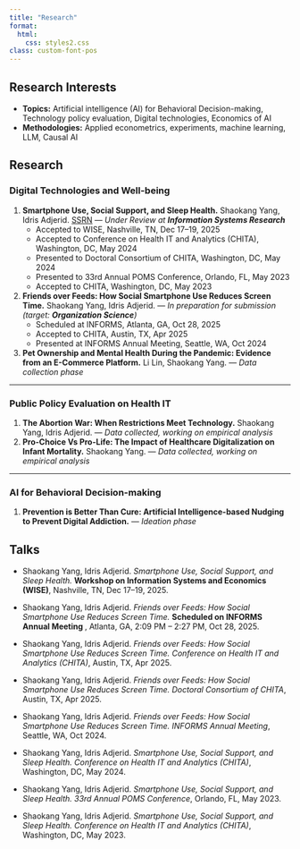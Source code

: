 ```yaml
---
title: "Research"
format:
  html:
    css: styles2.css
class: custom-font-pos
---
```


## Research Interests

-   **Topics:** Artificial intelligence (AI) for Behavioral Decision-making,  Technology policy evaluation, Digital technologies, Economics of AI 
-   **Methodologies:** Applied econometrics, experiments, machine learning, LLM, Causal AI

## Research

### Digital Technologies and Well-being

1. **Smartphone Use, Social Support, and Sleep Health.** Shaokang Yang, Idris Adjerid. [SSRN](http://dx.doi.org/10.2139/ssrn.5368531) — *Under Review at **Information Systems Research***  
   - Accepted to WISE, Nashville, TN, Dec 17–19, 2025  
   - Accepted to Conference on Health IT and Analytics (CHITA), Washington, DC, May 2024  
   - Presented to Doctoral Consortium of CHITA, Washington, DC, May 2024  
   - Presented to 33rd Annual POMS Conference, Orlando, FL, May 2023  
   - Accepted to CHITA, Washington, DC, May 2023  

2. **Friends over Feeds: How Social Smartphone Use Reduces Screen Time.** Shaokang Yang, Idris Adjerid. — *In preparation for submission (target: **Organization Science**)*  
   - Scheduled at INFORMS, Atlanta, GA, Oct 28, 2025  
   - Accepted to CHITA, Austin, TX, Apr 2025  
   - Presented at INFORMS Annual Meeting, Seattle, WA, Oct 2024  

3. **Pet Ownership and Mental Health During the Pandemic: Evidence from an E-Commerce Platform.** Li Lin, Shaokang Yang. — *Data collection phase*  

---

### Public Policy Evaluation on Health IT

1. **The Abortion War: When Restrictions Meet Technology.** Shaokang Yang, Idris Adjerid. — *Data collected, working on empirical analysis*  
2. **Pro-Choice Vs Pro-Life: The Impact of Healthcare Digitalization on Infant Mortality.** Shaokang Yang. — *Data collected, working on empirical analysis*  

---

### AI for Behavioral Decision-making

1. **Prevention is Better Than Cure: Artificial Intelligence-based Nudging to Prevent Digital Addiction.** — *Ideation phase*  


## Talks

-   Shaokang Yang, Idris Adjerid. *Smartphone Use, Social Support, and Sleep Health.* **Workshop on Information Systems and Economics (WISE)**, Nashville, TN, Dec 17--19, 2025.

-   Shaokang Yang, Idris Adjerid. *Friends over Feeds: How Social Smartphone Use Reduces Screen Time.* **Scheduled on INFORMS Annual Meeting **, Atlanta, GA, 2:09 PM – 2:27 PM, Oct 28, 2025.

-   Shaokang Yang, Idris Adjerid. *Friends over Feeds: How Social Smartphone Use Reduces Screen Time.* *Conference on Health IT and Analytics (CHITA)*, Austin, TX, Apr 2025.

-   Shaokang Yang, Idris Adjerid. *Friends over Feeds: How Social Smartphone Use Reduces Screen Time.* *Doctoral Consortium of CHITA*, Austin, TX, Apr 2025.

-   Shaokang Yang, Idris Adjerid. *Friends over Feeds: How Social Smartphone Use Reduces Screen Time.* *INFORMS Annual Meeting*, Seattle, WA, Oct 2024.

-   Shaokang Yang, Idris Adjerid. *Smartphone Use, Social Support, and Sleep Health.* *Conference on Health IT and Analytics (CHITA)*, Washington, DC, May 2024.

-   Shaokang Yang, Idris Adjerid. *Smartphone Use, Social Support, and Sleep Health.* *33rd Annual POMS Conference*, Orlando, FL, May 2023.

-   Shaokang Yang, Idris Adjerid. *Smartphone Use, Social Support, and Sleep Health.* *Conference on Health IT and Analytics (CHITA)*, Washington, DC, May 2023.
